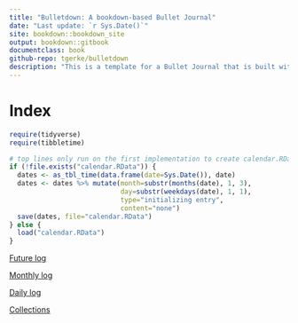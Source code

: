 ```yaml
--- 
title: "Bulletdown: A bookdown-based Bullet Journal"
date: "Last update: `r Sys.Date()`"
site: bookdown::bookdown_site
output: bookdown::gitbook
documentclass: book
github-repo: tgerke/bulletdown
description: "This is a template for a Bullet Journal that is built with the bookdown package. The output format for this example is bookdown::gitbook."
---
```


# Index

<!-- load packages, initialize/load the calendar --> 
```r
require(tidyverse)
require(tibbletime)

# top lines only run on the first implementation to create calendar.RData
if (!file.exists("calendar.RData")) {
  dates <- as_tbl_time(data.frame(date=Sys.Date()), date)
  dates <- dates %>% mutate(month=substr(months(date), 1, 3),
                            day=substr(weekdays(date), 1, 1),
                            type="initializing entry", 
                            content="none") 
  save(dates, file="calendar.RData")
} else {
  load("calendar.RData")
}

```

[Future log](#futurelog)

[Monthly log](#monthlylog)

[Daily log](#dailylog)

[Collections](#collections)
